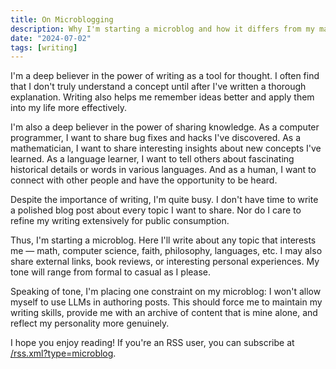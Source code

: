 ```yaml
---
title: On Microblogging
description: Why I'm starting a microblog and how it differs from my main blog.
date: "2024-07-02"
tags: [writing]
---
```


I'm a deep believer in the power of writing as a tool for thought. I often find that I don't truly understand a concept until after I've written a thorough explanation. Writing also helps me remember ideas better and apply them into my life more effectively.

I'm also a deep believer in the power of sharing knowledge. As a computer programmer, I want to share bug fixes and hacks I've discovered. As a mathematician, I want to share interesting insights about new concepts I've learned. As a language learner, I want to tell others about fascinating historical details or words in various languages. And as a human, I want to connect with other people and have the opportunity to be heard.

Despite the importance of writing, I'm quite busy. I don't have time to write a polished blog post about every topic I want to share. Nor do I care to refine my writing extensively for public consumption.

Thus, I'm starting a microblog. Here I'll write about any topic that interests me — math, computer science, faith, philosophy, languages, etc. I may also share external links, book reviews, or interesting personal experiences. My tone will range from formal to casual as I please. 

Speaking of tone, I'm placing one constraint on my microblog: I won't allow myself to use LLMs in authoring posts. This should force me to maintain my writing skills, provide me with an archive of content that is mine alone, and reflect my personality more genuinely.

I hope you enjoy reading! If you're an RSS user, you can subscribe at [/rss.xml?type=microblog](https://bengubler.com/rss.xml?type=microblog).